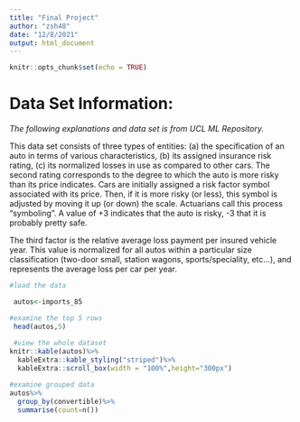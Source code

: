 ---
title: "Final Project"
author: "zsh48"
date: "12/8/2021"
output: html_document
---

```{r setup, include=FALSE}
knitr::opts_chunk$set(echo = TRUE)
```

# Data Set Information:

*The following explanations and data set is from UCL ML Repository.*

This data set consists of three types of entities: (a) the specification of an auto in terms of various characteristics, (b) its assigned insurance risk rating, (c) its normalized losses in use as compared to other cars. The second rating corresponds to the degree to which the auto is more risky than its price indicates. Cars are initially assigned a risk factor symbol associated with its price. Then, if it is more risky (or less), this symbol is adjusted by moving it up (or down) the scale. Actuarians call this process "symboling". A value of +3 indicates that the auto is risky, -3 that it is probably pretty safe.

The third factor is the relative average loss payment per insured vehicle year. This value is normalized for all autos within a particular size classification (two-door small, station wagons, sports/speciality, etc...), and represents the average loss per car per year.

```{r}
#load the data

 autos<-imports_85

#examine the top 5 rows
 head(autos,5)
 
 #view the whole dataset
knitr::kable(autos)%>%
  kableExtra::kable_styling("striped")%>%
  kableExtra::scroll_box(width = "100%",height="300px")

#examine grouped data
autos%>%
  group_by(convertible)%>%
  summarise(count=n())

```
